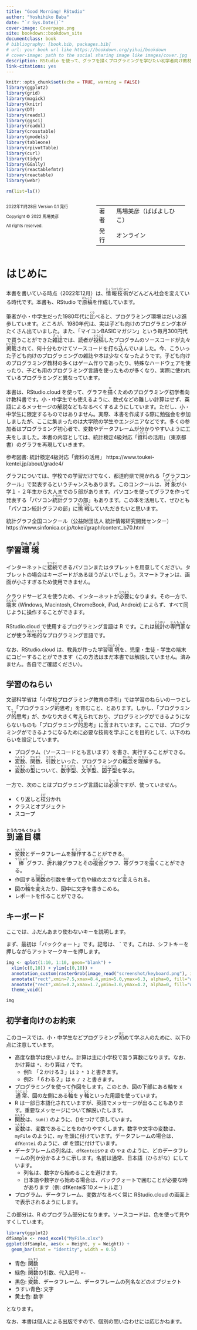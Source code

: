 ```yaml
--- 
title: "Good Morning! RStudio"
author: "Yoshihiko Baba"
date: "`r Sys.Date()`"
cover-image: Coverpage.png
site: bookdown::bookdown_site
documentclass: book
# bibliography: [book.bib, packages.bib]
# url: your book url like https://bookdown.org/yihui/bookdown
# cover-image: path to the social sharing image like images/cover.jpg
description: RStudio を使って、グラフを描くプログラミングを学びたい初学者向け教材です。出てくるグラフは、統計検定４級程度としています。小・中学生でも使えるように、数式は極力避け、英語によるメッセージの解説などもなるべくするようにしています。変数やデータフレームが分かりやすいように工夫をしています。
link-citations: yes
---
```


```r
knitr::opts_chunk$set(echo = TRUE, warning = FALSE)
library(ggplot2)
library(grid)
library(magick)
library(knitr)
library(DT)
library(readxl)
library(ggsci)
library(readxl)
library(crosstable)
library(gmodels)
library(tableone)
library(rpivotTable)
library(curl)
library(tidyr)
library(GGally)
library(reactablefmtr)
library(reactable)
library(webr)

rm(list=ls())
```

<div style="display:inline-block;width:48%;vertical-align:top;font-size:0.8em;">

2022年11月28日 Version 0.1 発行

Copyright &copy;  2022 馬場美彦

All rights reserved.

</div><div style="display:inline-block;width:48%;vertical-align:top;font-size:0.8em;">

<table>
<tr><td>著者</td><td>馬場美彦（ばばよしひこ）</td></tr>
<tr><td>発行</td><td>オンライン</td></tr>
</table>

</div>

\newpage

# はじめに {-}

本書を書いている時点（2022年12月）は、<ruby><rb>情報技術</rb><rp>（</rp><rt>じょうほうぎじゅつ</rt><rp>）</rp></ruby>がどんどん社会を変えている時代です。本書も、RStudio で<ruby><rb>原稿</rb><rp>（</rp><rt>げんこう</rt><rp>）</rp></ruby>を作成しています。

筆者が小・中学生だった1980年代に<ruby><rb>比</rb><rp>（</rp><rt>くら</rt><rp>）</rp></ruby>べると、プログラミング環境はだいぶ進歩しています。ところが、1980年代は、実は子ども向けのプログラミング本がたくさん出ていました。また、「マイコンBASICマガジン」という毎月300円代で買うことができた<ruby><rb>雑誌</rb><rp>（</rp><rt>ざっし</rt><rp>）</rp></ruby>では、読者が<ruby><rb>投稿</rb><rp>（</rp><rt>とうこう</rt><rp>）</rp></ruby>したプログラムのソースコードが丸々<ruby><rb>掲載</rb><rp>（</rp><rt>けいさい</rt><rp>）</rp></ruby>されて、何十分もかけてソースコードを打ち<ruby><rb>込</rb><rp>（</rp><rt>こ</rt><rp>）</rp></ruby>んでいました。今、こういった子ども向けのプログラミングの雑誌や本は少なくなったようです。子ども向けのプログラミング教材の多くはゲーム作りであったり、特殊なハードウェアを使ったり、子ども用のプログラミング言語を使ったものが多くなり、実際に使われているプログラミングと異なっています。

本書は、RStudio.cloud を使って、グラフを<ruby><rb>描</rb><rp>（</rp><rt>か</rt><rp>）</rp></ruby>くためのプログラミング初学者向け教科書です。小・中学生でも使えるように、数式などの難しい計算はせず、英語によるメッセージの解説などもなるべくするようにしています。ただし、小・中学生に限定するものではありません。実際、本書を作成する際に勉強会を参加しましたが、ここに集まったのは大学院の学生やエンジニアなどです。多くの参加者はプログラミング初心者で、変数やデータフレームが分かりやすいように工夫をしました。本書の内容としては、統計検定4級対応「<ruby><rb>資料</rb><rp>（</rp><rt>しりょう</rt><rp>）</rp></ruby>の活用」（東京都書）のグラフを再現していきます。

参考図書: 統計検定4級対応「資料の活用」
https://www.toukei-kentei.jp/about/grade4/

グラフについては、学校での学習だけでなく、都道府県で開かれる「グラフコンクール」で発表するというチャンスもあります。このコンクールは、<ruby><rb>対象</rb><rp>（</rp><rt>たいしょう</rt><rp>）</rp></ruby>が小学１・２年生から大人までの５部があります。パソコンを使ってグラフを作って発表する「パソコン<ruby><rb>統計</rb><rp>（</rp><rt>とうけい</rt><rp>）</rp></ruby>グラフの部」もあります。この本を活用して、ぜひとも「パソコン統計グラフの部」に<ruby><rb>挑戦</rb><rp>（</rp><rt>ちょうせん</rt><rp>）</rp></ruby>していただきたいと思います。

統計グラフ全国コンクール（公益財団法人 統計情報研究開発センター）
https://www.sinfonica.or.jp/tokei/graph/content_b70.html

## 学習<ruby><rb>環境</rb><rp>（</rp><rt>かんきょう</rt><rp>）</rp></ruby>

インターネットに<ruby><rb>接続</rb><rp>（</rp><rt>せつぞく</rt><rp>）</rp></ruby>できるパソコンまたはタブレットを用意してください。タブレットの場合はキーボードがあるほうがよいでしょう。スマートフォンは、画面が小さすぎるため使用できません。

クラウドサービスを使うため、インターネットが<ruby><rb>必要</rb><rp>（</rp><rt>ひつよう</rt><rp>）</rp></ruby>になります。その一方で、<ruby><rb>端末</rb><rp>（</rp><rt>たんまつ</rt><rp>）</rp></ruby> (Windows, Macintosh, ChromeBook, iPad, Android) によらず、すべて同じように操作することができます。

RStudio.cloud で使用するプログラミング言語は R です。これは<ruby><rb>統計</rb><rp>（</rp><rt>とうけい</rt><rp>）</rp></ruby>の<ruby><rb>専門家</rb><rp>（</rp><rt>せんもんか</rt><rp>）</rp></ruby>などが使う<ruby><rb>本格的</rb><rp>（</rp><rt>ほんかくてき</rt><rp>）</rp></ruby>なプログラミング言語です。

なお、RStudio.cloud は、教員が作った学習<ruby><rb>環境</rb><rp>（</rp><rt>かんきょう</rt><rp>）</rp></ruby>を、児童・生徒・学生の端末にコピーすることができます（この方法はまだ本書では解説していません。済みません。各自でご確認ください）。

## 学習のねらい

文部科学省は「小学校プログラミング教育の手引」では学習のねらいの一つとして、「プログラミング<ruby><rb>的</rb><rp>（</rp><rt>てき</rt><rp>）</rp></ruby>思考」を育むこと、とあります。しかし、「プログラミング<ruby><rb>的</rb><rp>（</rp><rt>てき</rt><rp>）</rp></ruby>思考」が、かなり大きく考えられており、プログラミングができるようにならないものも「プログラミング<ruby><rb>的</rb><rp>（</rp><rt>てき</rt><rp>）</rp></ruby>思考」に<ruby><rb>含</rb><rp>（</rp><rt>ふく</rt><rp>）</rp></ruby>まれています。ここでは、プログラミングができるようになるために必要な技術を学ぶことを目的として、以下のねらいを設定しています。

* プログラム（ソースコードとも言います）を書き、実行することができる。
* <ruby><rb>変数</rb><rp>（</rp><rt>へんすう</rt><rp>）</rp></ruby>、<ruby><rb>関数</rb><rp>（</rp><rt>かんすう</rt><rp>）</rp></ruby>、<ruby><rb>引数</rb><rp>（</rp><rt>ひきすう</rt><rp>）</rp></ruby>といった、プログラミングの<ruby><rb>概念</rb><rp>（</rp><rt>がいねん</rt><rp>）</rp></ruby>を<ruby><rb>理解</rb><rp>（</rp><rt>りかい</rt><rp>）</rp></ruby>する。
* <ruby><rb>変数</rb><rp>（</rp><rt>へんすう</rt><rp>）</rp></ruby>の<ruby><rb>型</rb><rp>（</rp><rt>かた</rt><rp>）</rp></ruby>について、<ruby><rb>数字型</rb><rp>（</rp><rt>すうじがた</rt><rp>）</rp></ruby>、<ruby><rb>文字型</rb><rp>（</rp><rt>もじがた</rt><rp>）</rp></ruby>、<ruby><rb>因子型</rb><rp>（</rp><rt>いんしがた</rt><rp>）</rp></ruby>を学ぶ。

一方で、次のことはプログラミング言語には<ruby><rb>必須</rb><rp>（</rp><rt>ひっす</rt><rp>）</rp></ruby>ですが、使っていません。

* くり返しと<ruby><rb>枝</rb><rp>（</rp><rt>えだ</rt><rp>）</rp></ruby>分かれ
* クラスとオブジェクト
* スコープ

## <ruby><rb>到達目標</rb><rp>（</rp><rt>とうたつもくひょう</rt><rp>）</rp></ruby>

* <ruby><rb>変数</rb><rp>（</rp><rt>へんすう</rt><rp>）</rp></ruby>とデータフレームを<ruby><rb>操作</rb><rp>（</rp><rt>そうさ</rt><rp>）</rp></ruby>することができる。
* <ruby><rb>棒</rb><rp>（</rp><rt>つうじょう</rt><rp>）</rp></ruby>グラフ、<ruby><rb>折</rb><rp>（</rp><rt>お</rt><rp>）</rp></ruby>れ線グラフとその<ruby><rb>複合</rb><rp>（</rp><rt>ふくごう</rt><rp>）</rp></ruby>グラフ、<ruby><rb>帯</rb><rp>（</rp><rt>おび</rt><rp>）</rp></ruby>グラフを<ruby><rb>描</rb><rp>（</rp><rt>か</rt><rp>）</rp></ruby>くことができる。
* 作図する<ruby><rb>関数</rb><rp>（</rp><rt>かんすう</rt><rp>）</rp></ruby>の引数を使って色や線の太さなど<ruby><rb>変</rb><rp>（</rp><rt>か</rt><rp>）</rp></ruby>えられる。
* 図の<ruby><rb>軸</rb><rp>（</rp><rt>じく</rt><rp>）</rp></ruby>を<ruby><rb>変</rb><rp>（</rp><rt>か</rt><rp>）</rp></ruby>えたり、図中に文字を書きこめる。
* レポートを作ることができる。

## キーボード

ここでは、ふだんあまり使わないキーを説明します。

まず、最初は「バッククォート」です。記号は、 \` です。これは、シフトキーを押しながらアットマークキーを押します。


```r
img <- qplot(1:10, 1:10, geom="blank") +
  xlim(c(0,10)) + ylim(c(0,10)) +
  annotation_custom(rasterGrob(image_read("screenshot/keyboard.png"), interpolate=TRUE), xmin=0, xmax=10, ymin=0, ymax=10) +
  annotate("rect",xmin=7.5,xmax=8.4,ymin=5.0,ymax=6.3, alpha=0, fill="white", colour="red", size=2) +
  annotate("rect",xmin=0.2,xmax=1.7,ymin=3.0,ymax=4.2, alpha=0, fill="white", colour="red", size=2) +
  theme_void()
```
```r
img
```

## 初学者向けのお約束

このコースでは、小・中学生などプログラミング<ruby><rb>初</rb><rp>（</rp><rt>はじ</rt><rp>）</rp></ruby>めて学ぶ人のために、以下の点に注意しています。

* 高度な数学は使いません。計算は主に小学校で習う算数になります。なお、かけ算は `*`、わり算は `/` です。
  * 例1: 「２かける３」は `2 * 3` と書きます。
  * 例2: 「６わる２」は `6 / 2` と書きます。
* プログラミングを使って作図をします。このとき、図の下部にある軸を x <ruby><rb>通常</rb><rp>（</rp><rt>つうじょう</rt><rp>）</rp></ruby>、図の左側にある<ruby><rb>軸</rb><rp>（</rp><rt>じく</rt><rp>）</rp></ruby>を y <ruby><rb>軸</rb><rp>（</rp><rt>じく</rt><rp>）</rp></ruby>といった用語を使っています。
* R は一部日本語化されていますが、英語でメッセージが出ることもあります。重要なメッセージについて解説いたします。
* <ruby><rb>関数</rb><rp>（</rp><rt>かんすう</rt><rp>）</rp></ruby>は、`sum()` のように、()をつけて示しています。
* <ruby><rb>変数</rb><rp>（</rp><rt>へんすう</rt><rp>）</rp></ruby>は、変数であることをわかりやすくします。数字や文字の変数は、`myFile` のように、`my` を頭に付けています。データフレームの場合は、`dfKentei` のように、df を頭に付けています。
* データフレームの列名は、`dfKentei$やま` の `やま` のように、どのデータフレームの列か分かるように示します。名前は通常、日本語（ひらがな）にしています。
  * 列名は、数字から始めることを避けます。
  * 日本語や数字から始める場合は、バッククォートで囲むことが必要な時があります（例: dfKentei$\`10メートル走\`）
* プログラム、データフレーム、変数がなるべく常に RStudio.cloud の画面上で表示されるようにします。

この部分は、R のプログラム部分になります。ソースコードは、色を使って見やすくしています。

```r
library(ggplot2)
dfSample <- read_excel("MyFile.xlsx")
ggplot(dfSample, aes(x = Height, y = Weight)) +
  geom_bar(stat = "identity", width = 0.5)
```

* 青色: <ruby><rb>関数</rb><rp>（</rp><rt>かんすう</rt><rp>）</rp></ruby>
* 緑色: <ruby><rb>関数</rb><rp>（</rp><rt>かんすう</rt><rp>）</rp></ruby>の引数、代入記号 `<-`
* 黒色: <ruby><rb>変数</rb><rp>（</rp><rt>へんすう</rt><rp>）</rp></ruby>、データフレーム、データフレームの列名などのオブジェクト
* うすい青色: 文字
* 黄土色: 数字

となります。

なお、本書は個人による出版ですので、個別の問い合わせには応じかねます。

